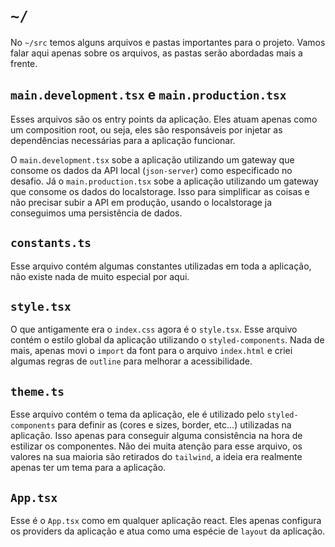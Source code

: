 # `~/`

No `~/src` temos alguns arquivos e pastas importantes para o projeto. Vamos falar aqui apenas sobre os
arquivos, as pastas serão abordadas mais a frente.

## `main.development.tsx` e `main.production.tsx`

Esses arquivos são os entry points da aplicação. Eles atuam apenas como um composition root, ou seja,
eles são responsáveis por injetar as dependências necessárias para a aplicação funcionar.

O `main.development.tsx` sobe a aplicação utilizando um gateway que consome os dados da API local
(`json-server`) como especificado no desafio. Já o `main.production.tsx` sobe a aplicação utilizando um
gateway que consome os dados do localstorage. Isso para simplificar as coisas e não precisar subir a API
em produção, usando o localstorage ja conseguimos uma persistência de dados.

## `constants.ts`

Esse arquivo contém algumas constantes utilizadas em toda a aplicação, não existe nada de muito especial
por aqui.

## `style.tsx`

O que antigamente era o `index.css` agora é o `style.tsx`. Esse arquivo contém o estilo global da aplicação
utilizando o `styled-components`. Nada de mais, apenas movi o `import` da font para o arquivo `index.html` e
criei algumas regras de `outline` para melhorar a acessibilidade.

## `theme.ts`

Esse arquivo contém o tema da aplicação, ele é utilizado pelo `styled-components` para definir as
(cores e sizes, border, etc...) utilizadas na aplicação. Isso apenas para conseguir alguma consistência
na hora de estilizar os componentes. Não dei muita atenção para esse arquivo, os valores na sua maioria
são retirados do `tailwind`, a ideia era realmente apenas ter um tema para a aplicação.

## `App.tsx`

Esse é o `App.tsx` como em qualquer aplicação react. Eles apenas configura os providers da aplicação e
atua como uma espécie de `layout` da aplicação.
